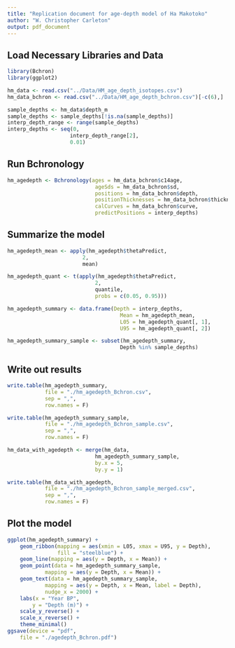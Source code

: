 ```yaml
---
title: "Replication document for age-depth model of Ha Makotoko"
author: "W. Christopher Carleton"
output: pdf_document
---
```


## Load Necessary Libraries and Data
```r
library(Bchron)
library(ggplot2)

hm_data <- read.csv("../Data/HM_age_depth_isotopes.csv")
hm_data_bchron <- read.csv("../Data/HM_age_depth_bchron.csv")[-c(6),]

sample_depths <- hm_data$depth_m
sample_depths <- sample_depths[!is.na(sample_depths)]
interp_depth_range <- range(sample_depths)
interp_depths <- seq(0,
                    interp_depth_range[2],
                    0.01)
```

## Run Bchronology
```r
hm_agedepth <- Bchronology(ages = hm_data_bchron$c14age,
                            ageSds = hm_data_bchron$sd,
                            positions = hm_data_bchron$depth,
                            positionThicknesses = hm_data_bchron$thickness,
                            calCurves = hm_data_bchron$curve,
                            predictPositions = interp_depths)
```

## Summarize the model
```r
hm_agedepth_mean <- apply(hm_agedepth$thetaPredict,
                        2,
                        mean)

hm_agedepth_quant <- t(apply(hm_agedepth$thetaPredict,
                            2,
                            quantile,
                            probs = c(0.05, 0.95)))

hm_agedepth_summary <- data.frame(Depth = interp_depths,
                                    Mean = hm_agedepth_mean,
                                    L05 = hm_agedepth_quant[, 1],
                                    U95 = hm_agedepth_quant[, 2])

hm_agedepth_summary_sample <- subset(hm_agedepth_summary,
                                    Depth %in% sample_depths)
```

## Write out results
```r
write.table(hm_agedepth_summary,
            file = "./hm_agedepth_Bchron.csv",
            sep = ",",
            row.names = F)

write.table(hm_agedepth_summary_sample,
            file = "./hm_agedepth_Bchron_sample.csv",
            sep = ",",
            row.names = F)

hm_data_with_agedepth <- merge(hm_data,
                            hm_agedepth_summary_sample,
                            by.x = 5,
                            by.y = 1)

write.table(hm_data_with_agedepth,
            file = "./hm_agedepth_Bchron_sample_merged.csv",
            sep = ",",
            row.names = F)
```

## Plot the model
```r
ggplot(hm_agedepth_summary) +
    geom_ribbon(mapping = aes(xmin = L05, xmax = U95, y = Depth),
                fill = "steelblue") +
    geom_line(mapping = aes(y = Depth, x = Mean)) +
    geom_point(data = hm_agedepth_summary_sample,
            mapping = aes(y = Depth, x = Mean)) +
    geom_text(data = hm_agedepth_summary_sample,
            mapping = aes(y = Depth, x = Mean, label = Depth),
            nudge_x = 2000) +
    labs(x = "Year BP",
        y = "Depth (m)") +
    scale_y_reverse() +
    scale_x_reverse() +
    theme_minimal()
ggsave(device = "pdf",
    file = "./agedepth_Bchron.pdf")
```
